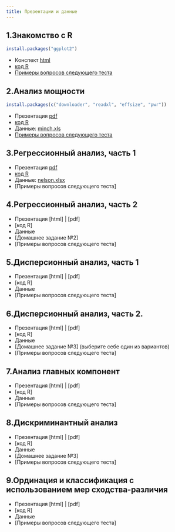 ```yaml
---
title: Презентации и данные
---
```


## 1.Знакомство с R 

```r
install.packages("ggplot2")
```

- Конспект [html](01_intro_to_r.html)
- [код R](01_intro_to_r.R)
- [Примеры вопросов следующего теста](test_handouts/01-int-handout-test1.pdf)


## 2.Анализ мощности

```r
install.packages(c("downloader", "readxl", "effsize", "pwr"))
```

- Презентация [pdf](02_power.pdf)
- [код R](02_code_power.R)
- Данные: [minch.xls](data/minch.xls)
- [Примеры вопросов следующего теста](test_handouts/02-power-handout-test1.pdf)

## 3.Регрессионный анализ, часть 1


- Презентация [pdf](03_regression1.pdf)
- [код R](03_code_regression1.pdf)
- Данные: [nelson.xlsx](data/nelson.xlsx)
- [Примеры вопросов следующего теста]

## 4.Регрессионный анализ, часть 2

- Презентация [html] | [pdf]
- [код R]
- Данные
- [Домашнее задание №2]
- [Примеры вопросов следующего теста]

## 5.Дисперсионный анализ, часть 1 

- Презентация [html] | [pdf]
- [код R]
- Данные
- [Примеры вопросов следующего теста]

## 6.Дисперсионный анализ, часть 2.

- Презентация [html] | [pdf]
- [код R]
- Данные
- [Домашнее задание №3] (выберите себе один из вариантов)
- [Примеры вопросов следующего теста]

## 7.Анализ главных компонент

- Презентация [html] | [pdf]
- [код R]
- Данные
- [Примеры вопросов следующего теста]

## 8.Дискриминантный анализ 

- Презентация [html] | [pdf]
- [код R]
- Данные
- [Домашнее задание №3]
- [Примеры вопросов следующего теста]

## 9.Ординация и классификация с использованием мер сходства-различия

- Презентация [html] | [pdf]
- [код R]
- Данные
- [Примеры вопросов следующего теста]

